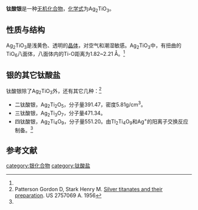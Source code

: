 {{chembox
| Verifiedfields = 
| Watchedfields = 
| verifiedrevid = 
| Name = 钛酸银
| NameEn = Silver titanate
| ImageFile = 
| ImageSize = 
| ImageName = 
| IUPACName = 
| OtherNames = 偏钛酸银
|Section1={{Chembox Identifiers
| CASNo_Ref = {{cascite|correct|CAS}}
| CASNo = 39399-54-7
| UNII_Ref = 
| UNII = 
| EINECS = 
| PubChem = 
| InChI = 
| SMILES = 
  }}
|Section3={{Chembox Properties
| Formula = Ag<sub>2</sub>TiO<sub>3</sub>
| MolarMass = 311.64
| Appearance = 
| Solubility = 
| MeltingPt = 
| MeltingPt_notes = 
| Density = 6.542g/cm<sup>3</sup><ref name=Linke>C Linke, M Jansen. Synthesis and Crystal Structure of Disilvertitanate-(IV), Ag<sub>2</sub>TiO<sub>3</sub>. Journal of Solid State Chemistry, 1997. 134(1):17-21</ref>
  }}
}}
'''钛酸银'''是一种[[无机化合物|无机化合物]]，[[化学式|化学式]]为Ag<sub>2</sub>TiO<sub>3</sub>。
==性质与结构==
Ag<sub>2</sub>TiO<sub>3</sub>是浅黄色、透明的[[晶体|晶体]]，对空气和潮湿敏感。Ag<sub>2</sub>TiO<sub>3</sub>中，有扭曲的TiO<sub>6</sub>八面体，八面体内的Ti-O距离为1.82~2.21 Å。<ref name=Linke />

==银的其它钛酸盐==
钛酸银除了Ag<sub>2</sub>TiO<sub>3</sub>外，还有其它几种：<ref>Patterson Gordon D, Stark Henry M. [https://www.google.com/patents/US2757069 Silver titanates and their preparation]. US 2757069 A. 1956</ref>
*二钛酸银，Ag<sub>2</sub>Ti<sub>2</sub>O<sub>5</sub>，分子量391.47，密度5.81g/cm<sup>3</sup>。
*三钛酸银，Ag<sub>2</sub>Ti<sub>3</sub>O<sub>7</sub>，分子量471.34。
*四钛酸银，Ag<sub>2</sub>Ti<sub>4</sub>O<sub>9</sub>，分子量551.20。由Tl<sub>2</sub>Ti<sub>4</sub>O<sub>9</sub>和Ag<sup>+</sup>的阳离子交换反应制备。<ref name=Linke />
==参考文献==
{{reflist}}

{{银化合物}}
[[category:银化合物|category:银化合物]]
[[category:钛酸盐|category:钛酸盐]]